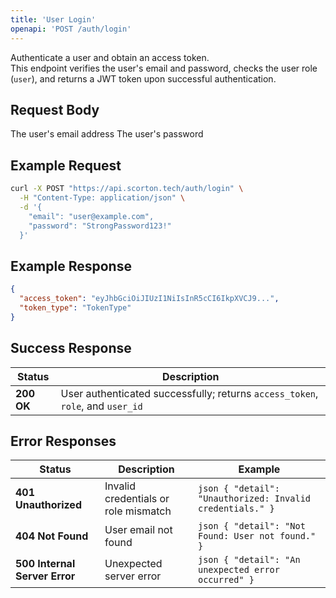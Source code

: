 ```yaml
---
title: 'User Login'
openapi: 'POST /auth/login'
---
```


Authenticate a user and obtain an access token.  
This endpoint verifies the user's email and password, checks the user role (`user`), and returns a JWT token upon successful authentication.

## Request Body

<ParamField body="email" type="string" required={true}>
  The user's email address
</ParamField>

<ParamField body="password" type="string" required={true}>
  The user's password
</ParamField>

## Example Request

```bash
curl -X POST "https://api.scorton.tech/auth/login" \
  -H "Content-Type: application/json" \
  -d '{
    "email": "user@example.com",
    "password": "StrongPassword123!"
  }'
```

## Example Response

```json
{
  "access_token": "eyJhbGciOiJIUzI1NiIsInR5cCI6IkpXVCJ9...",
  "token_type": "TokenType"
}
```

## Success Response

| Status | Description |
|--------|-------------|
| **200 OK** | User authenticated successfully; returns `access_token`, `role`, and `user_id` |

## Error Responses

| Status | Description | Example |
|--------|-------------|---------|
| **401 Unauthorized** | Invalid credentials or role mismatch | ```json { "detail": "Unauthorized: Invalid credentials." } ``` |
| **404 Not Found** | User email not found | ```json { "detail": "Not Found: User not found." } ``` |
| **500 Internal Server Error** | Unexpected server error | ```json { "detail": "An unexpected error occurred" } ```
